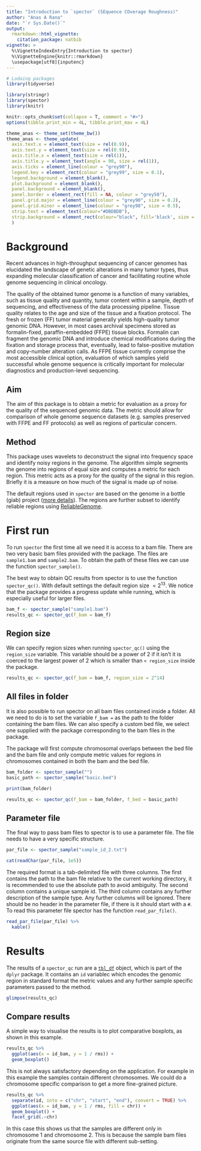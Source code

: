 ```yaml
--- 
title: "Introduction to `spector` (SEquence COverage Roughness)"
author: "Anas A Rana"
date: "`r Sys.Date()`"
output: 
  rmarkdown::html_vignette:
    citation_package: natbib
vignette: >
  %\VignetteIndexEntry{Introduction to spector}
  %\VignetteEngine{knitr::rmarkdown}
  \usepackage[utf8]{inputenc}
---
```


```r

# Lodaing packages
library(tidyverse)

library(stringr)
library(spector)
library(knitr)

knitr::opts_chunk$set(collapse = T, comment = "#>")
options(tibble.print_min = 4L, tibble.print_max = 4L)

theme_anas <- theme_set(theme_bw())
theme_anas <- theme_update(
  axis.text.x = element_text(size = rel(0.9)),
  axis.text.y = element_text(size = rel(0.9)),
  axis.title.x = element_text(size = rel(1)),
  axis.title.y = element_text(angle = 90, size = rel(1)),
  axis.ticks = element_line(colour = "grey90"),
  legend.key = element_rect(colour = "grey99", size = 0.1),
  legend.background = element_blank(),
  plot.background = element_blank(),
  panel.background = element_blank(),
  panel.border = element_rect(fill = NA, colour = "grey50"),
  panel.grid.major = element_line(colour = "grey90", size = 0.2),
  panel.grid.minor = element_line(colour = "grey98", size = 0.5),
  strip.text = element_text(colour="#DBDBDB"),
  strip.background = element_rect(colour="black", fill='black', size = 0.2)
  )
```

# Background

Recent advances in high-throughput sequencing of cancer genomes has elucidated the landscape of genetic alterations in many tumor types, thus expanding molecular classification of cancer and facilitating routine whole genome sequencing in clinical oncology.

The quality of the obtained tumor genome is a function of many variables, such as tissue quality and quantity, tumor content within a sample, depth of sequencing, and effectiveness of the data processing pipeline. Tissue quality relates to the age and size of the tissue and a fixation protocol. The fresh or frozen (FF) tumor material generally yields high-quality tumor genomic DNA. However, in most cases archival specimens stored as formalin-fixed, paraffin-embedded (FFPE) tissue blocks. Formalin can fragment the genomic DNA and introduce chemical modifications during the fixation and storage process that, eventually, lead to false-positive mutation and copy-number alteration calls. As FFPE tissue currently comprise the most accessible clinical option, evaluation of which samples yield successful whole genome sequence is critically important for molecular diagnostics and production-level sequencing.

## Aim

The aim of this package is to obtain a metric for evaluation as a proxy for the quality of the sequenced genomic data. The metric should allow for comparison of whole genome sequence datasets (e.g. samples preserved with FFPE and FF protocols) as well as regions of particular concern.

## Method

This package uses wavelets to deconstruct the signal into frequency space and identify noisy regions in the genome. The algorithm simple segments the genome into regions of equal size and computes a metric for each region. This metric acts as a proxy for the quality of the signal in this region. Briefly it is a measure on how much of the signal is made up of noise. 

The default regions used in `spector` are based on the genome in a bottle (giab) project ([more details](http://jimb.stanford.edu/giab/)). The regions are further subset to identify reliable regions using [ReliableGenome](http://github.com/popitsch/wtchg-rg).

# First run

To run `spector` the first time all we need it is access to a bam file. There are two very basic bam files provided with the package. The files are `sample1.bam` and `sample2.bam`. To obtain the path of these files we can use the function `spector_sample()`. 

The best way to obtain QC results from spector is to use the function `spector_qc()`. With default settings the default region size $= 2^{13}$. We notice that the package provides a progress update while running, which is especially useful for larger files.

```r

bam_f <- spector_sample("sample1.bam")
results_qc <- spector_qc(f_bam = bam_f)

```

## Region size

We can specify region sizes when running `spector_qc()` using the `region_size` variable. This variable should be a power of $2$ if it isn't it is coerced to the largest power of $2$ which is smaller than `< region_size` inside the package.

```r

results_qc <- spector_qc(f_bam = bam_f, region_size = 2^14)

```

## All files in folder

It is also possible to run spector on all bam files contained inside a folder. All we need to do is to set the variable `f_bam = ` as the path to the folder containing the bam files. We can also specify a custom bed file, we select one supplied with the package corresponding to the bam files in the package. 

The package will first compute chromosomal overlaps between the bed file and the bam file and only compute metric values for regions in chromosomes contained in both the bam and the bed file.

```r

bam_folder <- spector_sample("")
basic_path <- spector_sample("basic.bed")

print(bam_folder)

results_qc <- spector_qc(f_bam = bam_folder, f_bed = basic_path)

```

## Parameter file

The final way to pass bam files to spector is to use a parameter file. The file needs to have a very specific structure. 

```r
par_file <- spector_sample("sample_id_2.txt")

cat(readChar(par_file, 1e5))

```

The required format is a tab-delimited file with three columns. The first contains the path to the bam file relative to the current working directory, it is recommended to use the absolute path to avoid ambiguity. The second column contains a unique sample id. The third column contains any further description of the sample type. Any further columns will be ignored. There should be no header in the parameter file, if there is it should start with a `#`. To read this parameter file spector has the function `read_par_file()`. 

```r
read_par_file(par_file) %>% 
  kable()

```

# Results

The results of a `spector_qc` run are a [`tbl_df`](https://cran.rstudio.com/web/packages/dplyr/vignettes/introduction.html) object, which is part of the `dplyr` package. It contains an `id` variablec which encodes the genomic region in standard format the metric values and any further sample specific parameters passed to the method. 

```r
glimpse(results_qc)

```


## Compare results

A simple way to visualise the results is to plot comparative boxplots, as shown in this example. 

```r
results_qc %>% 
  ggplot(aes(x = id_bam, y = 1 / rms)) +
  geom_boxplot()

```

This is not always satisfactory depending on the application. For example in this example the samples contain different chromosomes. We could do a chromosome specific comparison to get a more fine-grained picture. 

```r
results_qc %>% 
  separate(id, into = c("chr", "start", "end"), convert = TRUE) %>% 
  ggplot(aes(x = id_bam, y = 1 / rms, fill = chr)) +
  geom_boxplot() +
  facet_grid(.~chr)

```

In this case this shows us that the samples are different only in chromosome 1 and chromosome 2. This is because the sample bam files originate from the same source file with different sub-setting. 
